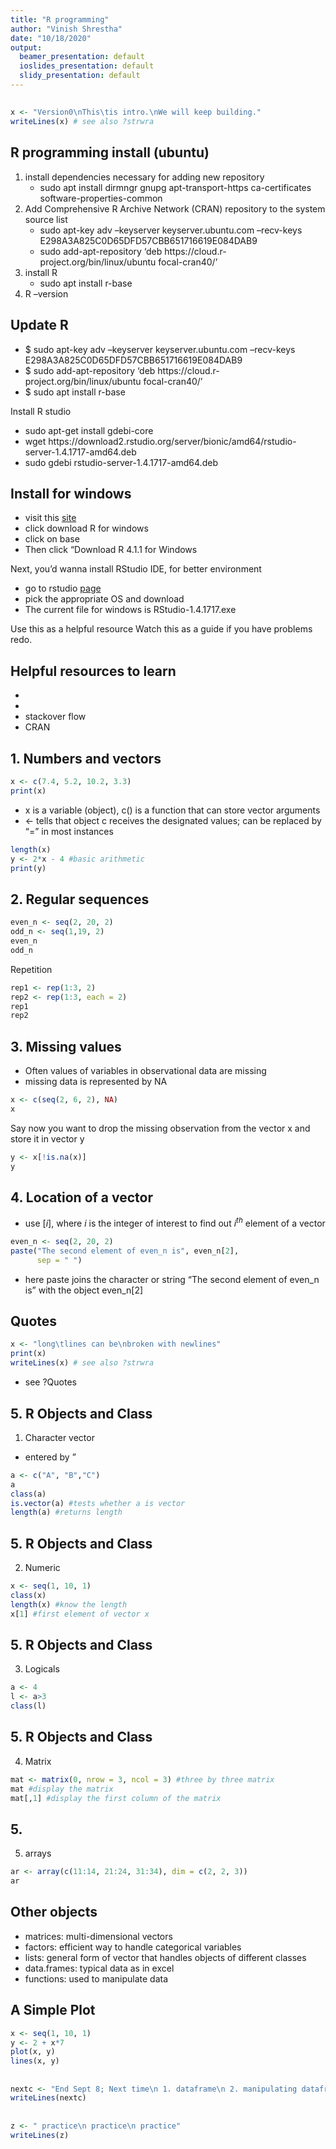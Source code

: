 ```yaml
---
title: "R programming"
author: "Vinish Shrestha"
date: "10/18/2020"
output:
  beamer_presentation: default
  ioslides_presentation: default
  slidy_presentation: default
---
```

## 
```r
x <- "Version0\nThis\tis intro.\nWe will keep building."
writeLines(x) # see also ?strwra
```


## R programming install (ubuntu)
1. install dependencies necessary for adding new repository 
    - sudo apt install dirmngr gnupg apt-transport-https ca-certificates software-properties-common
2. Add Comprehensive R Archive Network (CRAN) repository to the system source list
    - sudo apt-key adv --keyserver keyserver.ubuntu.com --recv-keys E298A3A825C0D65DFD57CBB651716619E084DAB9
    - sudo add-apt-repository 'deb https://cloud.r-project.org/bin/linux/ubuntu focal-cran40/'
3. install R
    - sudo apt install r-base
4. R --version

## Update R 
- $ sudo apt-key adv --keyserver keyserver.ubuntu.com --recv-keys E298A3A825C0D65DFD57CBB651716619E084DAB9
- $ sudo add-apt-repository 'deb https://cloud.r-project.org/bin/linux/ubuntu focal-cran40/'
- $ sudo apt install r-base

Install R studio

- sudo apt-get install gdebi-core
- wget https://download2.rstudio.org/server/bionic/amd64/rstudio-server-1.4.1717-amd64.deb
- sudo gdebi rstudio-server-1.4.1717-amd64.deb


## Install for windows
- visit this [site](https://cran.r-project.org/)
- click download R for windows 
- click on base 
- Then click "Download R 4.1.1 for Windows

Next, you'd wanna install RStudio IDE, for better environment

- go to rstudio [page](https://www.rstudio.com/products/rstudio/download/#download)
- pick the appropriate OS and download
- The current file for windows is RStudio-1.4.1717.exe

Use this [\color{blue}{link}](https://www.datacamp.com/community/tutorials/installing-R-windows-mac-ubuntu) as a helpful resource
Watch this [\color{blue}{video}](https://www.youtube.com/watch?v=NZxSA80lF1I) as a guide if you have problems redo.

## Helpful resources to learn
- [\color{blue}{Venables and friends}](https://cran.r-project.org/doc/manuals/r-release/R-intro.pdf)
- [\color{blue}{Grolemund}](https://rstudio-education.github.io/hopr/)
- stackover flow
- CRAN [\color{blue}{https://CRAN.R-project.org}](https://CRAN.R-project.org) 

## 1. Numbers and vectors 
```r
x <- c(7.4, 5.2, 10.2, 3.3)
print(x)
```
- x is a variable (object), c() is a function that can store vector arguments
- <- tells that object c receives the designated values; can be replaced by "=" in most instances

```r
length(x)
y <- 2*x - 4 #basic arithmetic
print(y)
```

## 2. Regular sequences
```r
even_n <- seq(2, 20, 2)
odd_n <- seq(1,19, 2)
even_n
odd_n
```
Repetition

```r
rep1 <- rep(1:3, 2)
rep2 <- rep(1:3, each = 2)
rep1
rep2
```

## 3. Missing values
- Often values of variables in observational data are missing 
- missing data is represented by NA
```r
x <- c(seq(2, 6, 2), NA)
x
```

Say now you want to drop the missing observation from the vector x and store it in vector y 

```r
y <- x[!is.na(x)]
y
```

## 4. Location of a vector 
- use $[i]$, where $i$ is the integer of interest to find out $i^{th}$ element of a vector 

```r
even_n <- seq(2, 20, 2)
paste("The second element of even_n is", even_n[2], 
      sep = " ")
```
- here paste joins the character or string "The second element of even_n is" with the object even_n[2]

## Quotes
```r
x <- "long\tlines can be\nbroken with newlines"
print(x)
writeLines(x) # see also ?strwra
```
- see ?Quotes 

## 5. R Objects and Class
1. Character vector 
- entered by "

```r
a <- c("A", "B","C")
a
class(a)
is.vector(a) #tests whether a is vector
length(a) #returns length
```

## 5. R Objects and Class
2. Numeric 
```r
x <- seq(1, 10, 1)
class(x)
length(x) #know the length
x[1] #first element of vector x
```

## 5. R Objects and Class
3. Logicals 

```r

a <- 4
l <- a>3
class(l)
```

## 5. R Objects and Class
4. Matrix  

```r

mat <- matrix(0, nrow = 3, ncol = 3) #three by three matrix
mat #display the matrix
mat[,1] #display the first column of the matrix
```

## 5.
5. arrays
```r
ar <- array(c(11:14, 21:24, 31:34), dim = c(2, 2, 3))
ar
```

## Other objects 
- matrices: multi-dimensional vectors
- factors: efficient way to handle categorical variables
- lists: general form of vector that handles objects of different classes
- data.frames: typical data as in excel 
- functions: used to manipulate data

## A Simple Plot
```r
x <- seq(1, 10, 1)
y <- 2 + x*7
plot(x, y)
lines(x, y)
```

##
```r
nextc <- "End Sept 8; Next time\n 1. dataframe\n 2. manipulating dataframe\n 3. running simple regression "
writeLines(nextc)
```

## 
```r
z <- " practice\n practice\n practice"
writeLines(z)
```

